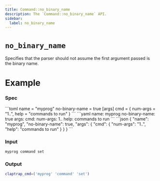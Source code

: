 ```yaml
---
title: Command::no_binary_name
description: The `Command::no_binary_name` API.
sidebar:
  label: no_binary_name
---
```



# `no_binary_name` <LinkButton href="https://docs.rs/clap/latest/clap/struct.Command.html#method.no_binary_name" icon="open-book" variant="minimal"></LinkButton>

<Badge text="since 0.1.0" size="small" />

Specifies that the parser should not assume the first argument passed is the binary name.

# Example

### Spec

<Tabs syncKey="format">
  <TabItem label="TOML">
```toml
name = "myprog"
no-binary-name = true
[args]
cmd = { num-args = "1..", help = "commands to run" }
```
  </TabItem>
  <TabItem label="YAML">
```yaml
name: myprog
no-binary-name: true
args:
  cmd:
    num-args: 1..
    help: commands to run
```
  </TabItem>
  <TabItem label="JSON">
```json
{
  "name": "myprog",
  "no-binary-name": true,
  "args": {
    "cmd": {
      "num-args": "1..",
      "help": "commands to run"
    }
  }
}
```
  </TabItem>
</Tabs>

### Input

```bash
myprog command set
```

### Output

```bash
claptrap_cmd=('myprog' 'command' 'set')
```
